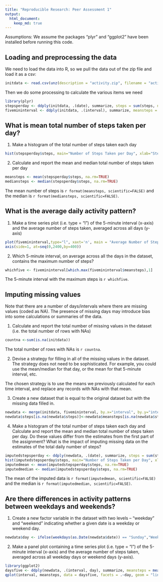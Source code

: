 ```yaml
---
title: "Reproducible Research: Peer Assessment 1"
output: 
  html_document:
    keep_md: true
---
```

Assumptions: We assume the packages "plyr" and "ggplot2" have been installed before running this code.

## Loading and preprocessing the data

We need to load the data into R, so we pull the data out of the zip file and load it as a csv:
```r
initdata <- read.csv(unz(description = "activity.zip", filename = "activity.csv"))
```

Then we do some processing to calculate the various items we need

```r
library(plyr)
stepsperday <- ddply(initdata, .(date), summarize, steps = sum(steps, na.rm=TRUE))
fivemininterval <- ddply(initdata, .(interval), summarize, meansteps = mean(steps, na.rm=TRUE))
```

## What is mean total number of steps taken per day?

1. Make a histogram of the total number of steps taken each day

```r
hist(stepsperday$steps, main="Number of Steps Taken per Day", xlab="Steps per Day")
```

2. Calculate and report the mean and median total number of steps taken per day

```r
meansteps <- mean(stepsperday$steps, na.rm=TRUE)
mediansteps <- median(stepsperday$steps, na.rm=TRUE)
```

The mean number of steps is `r format(meansteps, scientific=FALSE)` and the median is `r format(mediansteps, scientific=FALSE)`.


## What is the average daily activity pattern?

1. Make a time series plot (i.e. type = "l") of the 5-minute interval (x-axis) and the average number of steps taken, averaged across all days (y-axis)


```r
plot(fivemininterval,type="l", xaxt='n', main = "Average Number of Steps Taken Per Hour", xlab = "Hour of Day", ylab = "Number of Steps")
axis(side=1, at=seq(0,2400,by=400))
```


2. Which 5-minute interval, on average across all the days in the dataset, contains the maximum number of steps?
```r
whichfive <- fivemininterval[which.max(fivemininterval$meansteps),1]
```

The 5-minute interval with the maximum steps is `r whichfive`.


## Imputing missing values

Note that there are a number of days/intervals where there are missing values (coded as NA). The presence of missing days may introduce bias into some calculations or summaries of the data.

1. Calculate and report the total number of missing values in the dataset (i.e. the total number of rows with NAs)

```r
countna <-sum(is.na(initdata))
```

The total number of rows with NAs is `r countna`.

2. Devise a strategy for filling in all of the missing values in the dataset. The strategy does not need to be sophisticated. For example, you could use the mean/median for that day, or the mean for that 5-minute interval, etc.

The chosen strategy is to use the means we previously calculated for each time interval, and replace any records with NAs with that mean.

3. Create a new dataset that is equal to the original dataset but with the missing data filled in.

```r
newdata <- merge(initdata, fivemininterval, by.x="interval", by.y="interval", all=TRUE)
newdata$steps[is.na(newdata$steps)]<-newdata$meansteps[is.na(newdata$steps)]
```

4. Make a histogram of the total number of steps taken each day and Calculate and report the mean and median total number of steps taken per day. Do these values differ from the estimates from the first part of the assignment? What is the impact of imputing missing data on the estimates of the total daily number of steps?

```r
imputedstepsperday <- ddply(newdata, .(date), summarize, steps = sum(steps, na.rm=TRUE))
hist(imputedstepsperday$steps, main="Number of Steps Taken per Day", xlab="Steps per Day")
imputedmean <- mean(imputedstepsperday$steps, na.rm=TRUE)
imputedmedian <- median(imputedstepsperday$steps, na.rm=TRUE)
```

The mean of the imputed data is `r format(imputedmean, scientific=FALSE)` and the median is `r format(imputedmedian, scientific=FALSE)`.


## Are there differences in activity patterns between weekdays and weekends?

1. Create a new factor variable in the dataset with two levels -- "weekday" and "weekend" indicating whether a given date is a weekday or weekend day.

```r
newdata$day <- ifelse(weekdays(as.Date(newdata$date)) == "Sunday","Weekend",ifelse(weekdays(as.Date(newdata$date)) == "Saturday","Weekend","Weekday"))
```

2. Make a panel plot containing a time series plot (i.e. type = "l") of the 5-minute interval (x-axis) and the average number of steps taken, averaged across all weekday days or weekend days (y-axis).

```r

library(ggplot2)
daysfive <- ddply(newdata, .(interval, day), summarize, meansteps = mean(steps))
qplot(interval, meansteps, data = daysfive, facets = .~day, geom = "line", main = "Comparison of steps on weekdays and weekends", ylab = "Average number of steps")

```


